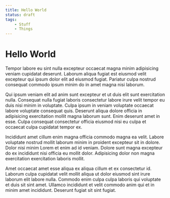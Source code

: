 ```yaml
---
title: Hello World
status: draft
tags:
    - Stuff
    - Things
---
```


# Hello World

Tempor labore eu sint nulla excepteur occaecat magna minim adipisicing veniam cupidatat deserunt. Laborum aliqua fugiat est eiusmod velit excepteur qui ipsum dolor elit ad eiusmod fugiat. Pariatur culpa nostrud consequat commodo ipsum minim do in amet magna nisi laborum.

Qui ipsum veniam elit ad anim sunt excepteur et ut duis elit sunt exercitation nulla. Consequat nulla fugiat laboris consectetur labore irure velit tempor eu duis nisi minim in voluptate. Culpa ipsum in veniam voluptate occaecat labore voluptate consequat quis. Deserunt aliqua dolore officia in adipisicing exercitation mollit magna laborum sunt. Enim deserunt amet in esse. Culpa consequat consectetur officia eiusmod nisi eu culpa et occaecat culpa cupidatat tempor ex.

Incididunt amet cillum enim magna officia commodo magna ea velit. Labore voluptate nostrud mollit laborum minim in proident excepteur sit in dolore. Dolor nisi minim Lorem et enim ad id veniam. Dolore sunt magna excepteur do ex incididunt nisi officia eu mollit dolor. Adipisicing dolor non magna exercitation exercitation laboris mollit.

Amet occaecat amet esse aliqua ex aliqua cillum et ex consectetur id. Laborum culpa cupidatat velit mollit aliqua ut dolor eiusmod sint irure laborum elit labore nulla. Commodo enim culpa culpa laboris qui voluptate et duis sit sint amet. Ullamco incididunt et velit commodo anim qui et in minim amet incididunt. Deserunt fugiat sit sint fugiat.